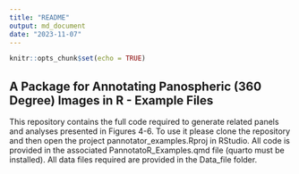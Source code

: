 ```yaml
---
title: "README"
output: md_document
date: "2023-11-07"
---
```


```r
knitr::opts_chunk$set(echo = TRUE)
```

## A Package for Annotating Panospheric (360 Degree) Images in R - Example Files

This repository contains the full code required to generate related panels and analyses presented in Figures 4-6. To use it please clone the repository and then open the project pannotator_examples.Rproj in RStudio. All code is provided in the associated PannotatoR_Examples.qmd file (quarto must be installed). All data files required are provided in the Data_file folder.

